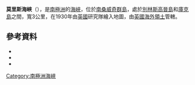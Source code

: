 {{coord|59|26|S|27|5|W|source:GNIS|display=,title}}

'''莫里斯海峽'''（{{lang-en|Maurice Channel}}），是[[南極洲|南極洲]]的[[海峽|海峽]]，位於[[南桑威奇群島|南桑威奇群島]]，處於[[別林斯高晉島|別林斯高晉島]]和[[庫克島_(南桑威奇群島)|庫克島]]之間，寬3公里，在1930年由[[英國|英國]]研究隊繪入地圖，由[[英國海外領土|英國海外領土]]管轄。

==參考資料==
*{{cite gnis | type = antarid | id = 9582| name = Maurice Channel | accessdate = 2013-08-30}}
*{{cite book |editor-first= Fred G. |editor-last= Alberts |title= Geographic Names of the Antarctic |url= http://archive.org/download/GeographicNamesOfTheAntarctic2ndEdition/Gna-GeographicNamesOfTheAntarctic2ndEdition1995.pdf |accessdate= 2012-04-05 |edition= second |date=June 1995 |publisher=United States Board on Geographic Names|page= 470}}
*{{usgs-gazetteer|id=9582}}

{{Antarctica-geo-stub}}
[[Category:南極洲海峽|Category:南極洲海峽]]